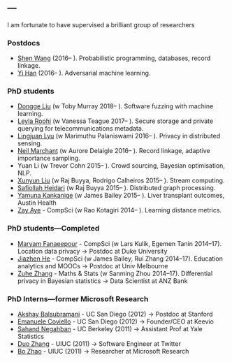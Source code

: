 ---
---

<link rel="stylesheet" href="styles.css" type="text/css">

I am fortunate to have supervised a brilliant group of researchers

### Postdocs

* [Shen Wang](https://scholar.google.com/citations?user=TpErHPkAAAAJ&hl=en) (2016-- ). Probabilistic programming, databases, record linkage.
* [Yi Han](https://scholar.google.com/citations?user=e_mtK4kAAAAJ&hl=en) (2016-- ). Adversarial machine learning.  


### PhD students

* [Dongge Liu](https://www.linkedin.com/in/dongge-liu-9a957913a) (w Toby Murray 2018-- ). Software fuzzing with machine learning.
* [Leyla Roohi](https://au.linkedin.com/in/leyla-roohi-b4544a67) (w Vanessa Teague 2017-- ). Secure storage and private querying for telecommunications metadata.
* [Lingjuan Lyu](https://www.researchgate.net/profile/Lingjuan_Lyu) (w Marimuthu Palaniswami 2016-- ). Privacy in distributed sensing.
* [Neil Marchant](https://www.linkedin.com/in/neil-marchant-466678aa/) (w Aurore Delaigle 2016-- ). Record linkage, adaptive importance sampling.
* Yuan Li (w Trevor Cohn 2015-- ). Crowd sourcing, Bayesian optimisation, NLP.
* [Xunyun Liu](https://xunyunliu.github.io/) (w Raj Buyya, Rodrigo Calheiros 2015-- ). Stream computing.
* [Safiollah Heidari](https://sites.google.com/site/safiheidari/) (w Raj Buyya 2015-- ). Distributed graph processing.
* [Yamuna Kankanige](https://www.linkedin.com/in/yamuna-kankanige-8b258a26/) (w James Bailey 2015-- ). Liver transplant outcomes, Austin Health
* [Zay Aye](https://www.researchgate.net/profile/Zay_Aye) - CompSci (w Rao Kotagiri 2014-- ). Learning distance metrics.  


### PhD students---Completed

* [Maryam Fanaeepour](https://scholar.google.com.au/citations?user=1EPDwbAAAAAJ&hl=en) - CompSci (w Lars Kulik, Egemen Tanin 2014--17). Location data privacy → Postdoc at Duke University
* [Jiazhen He](https://scholar.google.com.au/citations?user=GtpWKiwAAAAJ&hl=en) - CompSci (w James Bailey, Rui Zhang 2014--17). Education analytics and MOOCs → Postdoc at Univ Melbourne
* [Zuhe Zhang](https://www.researchgate.net/profile/Zuhe_Zhang) - Maths & Stats (w Sanming Zhou 2014--17). Differential privacy in Bayesian statistics → Data Scientist at ANZ Bank


### PhD Interns---former Microsoft Research

* [Akshay Balsubramani](http://www.linkedin.com/pub/akshay-balsubramani/12/3aa/2) - UC San Diego (2012) → Postdoc at Stanford
* [Emanuele Coviello](http://acsweb.ucsd.edu/~ecoviell/) - UC San Diego (2012) → Founder/CEO at Keevio
* [Sahand Negahban](http://www.eecs.berkeley.edu/~sahand_n/) - UC Berkeley (2011) → Assistant Prof at Yale Statistics
* [Duo Zhang](http://sifaka.cs.uiuc.edu/~dzhang22/) - UIUC (2011) → Software Engineer at Twitter
* [Bo Zhao](http://dm1.cs.uiuc.edu/) - UIUC (2011) → Researcher at Microsoft Research